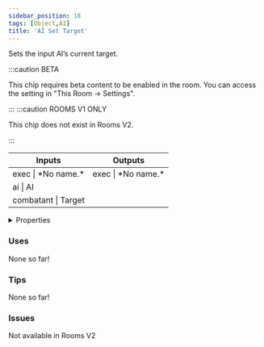 ```yaml
---
sidebar_position: 18
tags: [Object,AI]
title: 'AI Set Target'
---
```


Sets the input AI’s current target.

:::caution BETA

This chip requires beta content to be enabled in the room. You can access the setting in "This Room -> Settings".

:::
:::caution ROOMS V1 ONLY
    
This chip does not exist in Rooms V2.

:::


<IChip uuid="73652899-2656-4aa4-a1b0-4de8d8e56095"/>

<table><thead><tr><th>Inputs</th><th>Outputs</th></tr></thead><tbody><tr><td>exec | *No name.*</td><td>exec | *No name.*</td></tr><tr><td>ai | AI</td><td /></tr><tr><td>combatant | Target</td><td /></tr></tbody></table>

<details>
  <summary>Properties</summary>
  <div>
    <div>
    <table>
      <tbody>
        <tr>
          <td>Is beta required?</td>
          <td>Yes</td>
        </tr>
        <tr>
          <td>Is chip a trolling risk?</td>
          <td>No</td>
        </tr>
        <tr>
          <td>Is chip a role assignment risk?</td>
          <td>No</td>
        </tr>
        <tr>
          <td>Chip UUID</td>
          <td>73652899-2656-4aa4-a1b0-4de8d8e56095</td>
        </tr>
        <tr>
          <td>Room availability</td>
          <td>Rooms V1 only</td>
        </tr>
      </tbody>
    </table>
    </div>
  </div>
</details>

### Uses

None so far!

### Tips

None so far!

### Issues

Not available in Rooms V2
